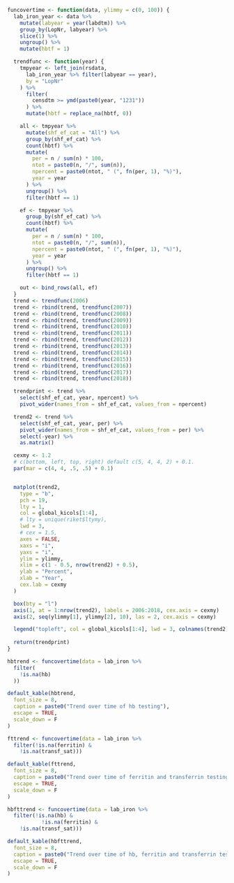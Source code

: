 ```r

funcovertime <- function(data, ylimmy = c(0, 100)) {
  lab_iron_year <- data %>%
    mutate(labyear = year(labdtm)) %>%
    group_by(LopNr, labyear) %>%
    slice(1) %>%
    ungroup() %>%
    mutate(hbtf = 1)

  trendfunc <- function(year) {
    tmpyear <- left_join(rsdata,
      lab_iron_year %>% filter(labyear == year),
      by = "LopNr"
    ) %>%
      filter(
        censdtm >= ymd(paste0(year, "1231"))
      ) %>%
      mutate(hbtf = replace_na(hbtf, 0))

    all <- tmpyear %>%
      mutate(shf_ef_cat = "All") %>%
      group_by(shf_ef_cat) %>%
      count(hbtf) %>%
      mutate(
        per = n / sum(n) * 100,
        ntot = paste0(n, "/", sum(n)),
        npercent = paste0(ntot, " (", fn(per, 1), "%)"),
        year = year
      ) %>%
      ungroup() %>%
      filter(hbtf == 1)

    ef <- tmpyear %>%
      group_by(shf_ef_cat) %>%
      count(hbtf) %>%
      mutate(
        per = n / sum(n) * 100,
        ntot = paste0(n, "/", sum(n)),
        npercent = paste0(ntot, " (", fn(per, 1), "%)"),
        year = year
      ) %>%
      ungroup() %>%
      filter(hbtf == 1)

    out <- bind_rows(all, ef)
  }
  trend <- trendfunc(2006)
  trend <- rbind(trend, trendfunc(2007))
  trend <- rbind(trend, trendfunc(2008))
  trend <- rbind(trend, trendfunc(2009))
  trend <- rbind(trend, trendfunc(2010))
  trend <- rbind(trend, trendfunc(2011))
  trend <- rbind(trend, trendfunc(2012))
  trend <- rbind(trend, trendfunc(2013))
  trend <- rbind(trend, trendfunc(2014))
  trend <- rbind(trend, trendfunc(2015))
  trend <- rbind(trend, trendfunc(2016))
  trend <- rbind(trend, trendfunc(2017))
  trend <- rbind(trend, trendfunc(2018))

  trendprint <- trend %>%
    select(shf_ef_cat, year, npercent) %>%
    pivot_wider(names_from = shf_ef_cat, values_from = npercent)

  trend2 <- trend %>%
    select(shf_ef_cat, year, per) %>%
    pivot_wider(names_from = shf_ef_cat, values_from = per) %>%
    select(-year) %>%
    as.matrix()

  cexmy <- 1.2
  # c(bottom, left, top, right) default c(5, 4, 4, 2) + 0.1.
  par(mar = c(4, 4, .5, .5) + 0.1)


  matplot(trend2,
    type = "b",
    pch = 19,
    lty = 1,
    col = global_kicols[1:4],
    # lty = unique(riket$ltymy),
    lwd = 3,
    # cex = 1.5,
    axes = FALSE,
    xaxs = "i",
    yaxs = "i",
    ylim = ylimmy,
    xlim = c(1 - 0.5, nrow(trend2) + 0.5),
    ylab = "Percent",
    xlab = "Year",
    cex.lab = cexmy
  )

  box(bty = "l")
  axis(1, at = 1:nrow(trend2), labels = 2006:2018, cex.axis = cexmy)
  axis(2, seq(ylimmy[1], ylimmy[2], 10), las = 2, cex.axis = cexmy)

  legend("topleft", col = global_kicols[1:4], lwd = 3, colnames(trend2), bty = "n")
  
  return(trendprint)
}
```

```r

hbtrend <- funcovertime(data = lab_iron %>%
  filter(
    !is.na(hb)
  ))
```

```r

default_kable(hbtrend,
  font_size = 8,
  caption = paste0("Trend over time of hb testing"),
  escape = TRUE, 
  scale_down = F
)
```

```r

fttrend <- funcovertime(data = lab_iron %>%
  filter(!is.na(ferritin) &
    !is.na(transf_sat)))
```

```r

default_kable(fttrend,
  font_size = 8,
  caption = paste0("Trend over time of ferritin and transferrin testing"),
  escape = TRUE, 
  scale_down = F
)
```

```r

hbfttrend <- funcovertime(data = lab_iron %>%
  filter(!is.na(hb) & 
           !is.na(ferritin) &
    !is.na(transf_sat)))
```

```r

default_kable(hbfttrend,
  font_size = 8,
  caption = paste0("Trend over time of hb, ferritin and transferrin testing"),
  escape = TRUE, 
  scale_down = F
)
```
